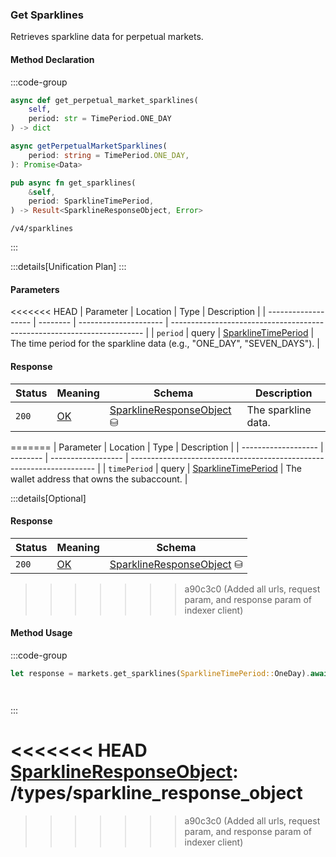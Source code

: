 ### Get Sparklines
Retrieves sparkline data for perpetual markets.

#### Method Declaration

:::code-group

```python [Python]
async def get_perpetual_market_sparklines(
    self,
    period: str = TimePeriod.ONE_DAY
) -> dict
```

```typescript [TypeScript]
async getPerpetualMarketSparklines(
    period: string = TimePeriod.ONE_DAY,
): Promise<Data>
```

```rust [Rust]
pub async fn get_sparklines(
    &self,
    period: SparklineTimePeriod,
) -> Result<SparklineResponseObject, Error>
```

```url [API]
/v4/sparklines
```

:::

:::details[Unification Plan]
:::

#### Parameters

<<<<<<< HEAD
| Parameter           | Location | Type                  | Description                                                             |
| ------------------- | -------- | --------------------- | ----------------------------------------------------------------------- |
| `period`            | query    | [SparklineTimePeriod] | The time period for the sparkline data (e.g., "ONE_DAY", "SEVEN_DAYS"). |

#### Response

| Status | Meaning     | Schema                      | Description         |
| ------ | ----------- | --------------------------- | ------------------- |
| `200`  | [OK]        | [SparklineResponseObject] ⛁ | The sparkline data. |
=======
| Parameter           | Location | Type               | Description                                                           |
| ------------------- | -------- | ------------------ | --------------------------------------------------------------------- |
| `timePeriod`           | query    | [SparklineTimePeriod]          | The wallet address that owns the subaccount.                          |

:::details[Optional]

#### Response

| Status | Meaning     | Schema                          |
| ------ | ----------- | ------------------------------- |
| `200`  | [OK]        | [SparklineResponseObject] ⛁ |
>>>>>>> a90c3c0 (Added all urls, request param, and response param of indexer client)

#### Method Usage

:::code-group

```rust [Rust]
let response = markets.get_sparklines(SparklineTimePeriod::OneDay).await?;
```

```python [Python]

```

```typescript [TypeScript]

```

:::

[OK]: /types/ok
[SparklineTimePeriod]: /types/sparkline_time_period
<<<<<<< HEAD
[SparklineResponseObject]: /types/sparkline_response_object
=======
[SparklineResponseObject]: /types/sparkline_response_object
>>>>>>> a90c3c0 (Added all urls, request param, and response param of indexer client)
